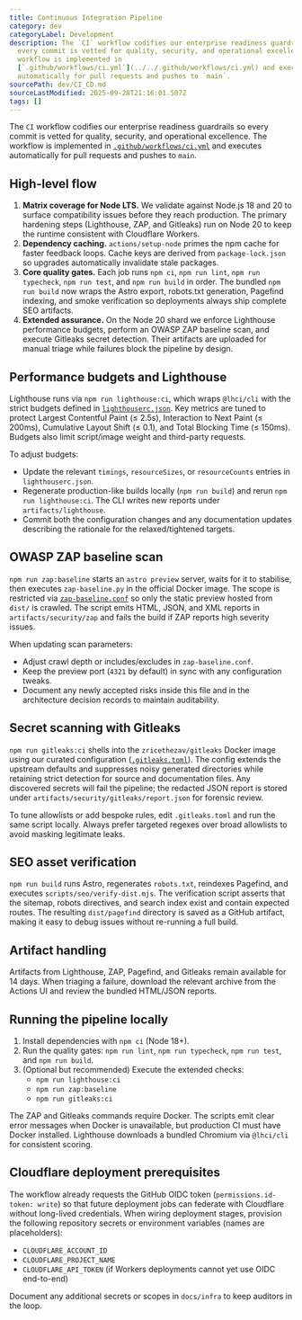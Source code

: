 ```yaml
---
title: Continuous Integration Pipeline
category: dev
categoryLabel: Development
description: The `CI` workflow codifies our enterprise readiness guardrails so
  every commit is vetted for quality, security, and operational excellence. The
  workflow is implemented in
  [`.github/workflows/ci.yml`](../../.github/workflows/ci.yml) and executes
  automatically for pull requests and pushes to `main`.
sourcePath: dev/CI_CD.md
sourceLastModified: 2025-09-28T21:16:01.507Z
tags: []
---
```


The `CI` workflow codifies our enterprise readiness guardrails so every commit is
vetted for quality, security, and operational excellence. The workflow is
implemented in [`.github/workflows/ci.yml`](https://github.com/apotheonai/apotheon.ai/blob/main/.github/workflows/ci.yml) and
executes automatically for pull requests and pushes to `main`.

## High-level flow

1. **Matrix coverage for Node LTS.** We validate against Node.js 18 and 20 to
   surface compatibility issues before they reach production. The primary
   hardening steps (Lighthouse, ZAP, and Gitleaks) run on Node 20 to keep the
   runtime consistent with Cloudflare Workers.
2. **Dependency caching.** `actions/setup-node` primes the npm cache for faster
   feedback loops. Cache keys are derived from `package-lock.json` so upgrades
   automatically invalidate stale packages.
3. **Core quality gates.** Each job runs `npm ci`, `npm run lint`,
   `npm run typecheck`, `npm run test`, and `npm run build` in order. The
   bundled `npm run build` now wraps the Astro export, robots.txt generation,
   Pagefind indexing, and smoke verification so deployments always ship complete
   SEO artifacts.
4. **Extended assurance.** On the Node 20 shard we enforce Lighthouse
   performance budgets, perform an OWASP ZAP baseline scan, and execute Gitleaks
   secret detection. Their artifacts are uploaded for manual triage while
   failures block the pipeline by design.

## Performance budgets and Lighthouse

Lighthouse runs via `npm run lighthouse:ci`, which wraps `@lhci/cli` with the
strict budgets defined in [`lighthouserc.json`](https://github.com/apotheonai/apotheon.ai/blob/main/lighthouserc.json). Key
metrics are tuned to protect Largest Contentful Paint (≤ 2.5s), Interaction to
Next Paint (≤ 200ms), Cumulative Layout Shift (≤ 0.1), and Total Blocking Time
(≤ 150ms). Budgets also limit script/image weight and third-party requests.

To adjust budgets:

- Update the relevant `timings`, `resourceSizes`, or `resourceCounts` entries in
  `lighthouserc.json`.
- Regenerate production-like builds locally (`npm run build`) and rerun
  `npm run lighthouse:ci`. The CLI writes new reports under `artifacts/lighthouse`.
- Commit both the configuration changes and any documentation updates describing
  the rationale for the relaxed/tightened targets.

## OWASP ZAP baseline scan

`npm run zap:baseline` starts an `astro preview` server, waits for it to stabilise,
then executes `zap-baseline.py` in the official Docker image. The scope is
restricted via [`zap-baseline.conf`](https://github.com/apotheonai/apotheon.ai/blob/main/zap-baseline.conf) so only the static
preview hosted from `dist/` is crawled. The script emits HTML, JSON, and XML
reports in `artifacts/security/zap` and fails the build if ZAP reports high
severity issues.

When updating scan parameters:

- Adjust crawl depth or includes/excludes in `zap-baseline.conf`.
- Keep the preview port (`4321` by default) in sync with any configuration
  tweaks.
- Document any newly accepted risks inside this file and in the architecture
  decision records to maintain auditability.

## Secret scanning with Gitleaks

`npm run gitleaks:ci` shells into the `zricethezav/gitleaks` Docker image using
our curated configuration ([`.gitleaks.toml`](https://github.com/apotheonai/apotheon.ai/blob/main/.gitleaks.toml)). The config
extends the upstream defaults and suppresses noisy generated directories while
retaining strict detection for source and documentation files. Any discovered
secrets will fail the pipeline; the redacted JSON report is stored under
`artifacts/security/gitleaks/report.json` for forensic review.

To tune allowlists or add bespoke rules, edit `.gitleaks.toml` and run the same
script locally. Always prefer targeted regexes over broad allowlists to avoid
masking legitimate leaks.

## SEO asset verification

`npm run build` runs Astro, regenerates `robots.txt`, reindexes Pagefind, and
executes `scripts/seo/verify-dist.mjs`. The verification script asserts that the
sitemap, robots directives, and search index exist and contain expected routes.
The resulting `dist/pagefind` directory is saved as a GitHub artifact, making it
easy to debug issues without re-running a full build.

## Artifact handling

Artifacts from Lighthouse, ZAP, Pagefind, and Gitleaks remain available for 14
days. When triaging a failure, download the relevant archive from the Actions UI
and review the bundled HTML/JSON reports.

## Running the pipeline locally

1. Install dependencies with `npm ci` (Node 18+).
2. Run the quality gates: `npm run lint`, `npm run typecheck`, `npm run test`,
   and `npm run build`.
3. (Optional but recommended) Execute the extended checks:
   - `npm run lighthouse:ci`
   - `npm run zap:baseline`
   - `npm run gitleaks:ci`

The ZAP and Gitleaks commands require Docker. The scripts emit clear error
messages when Docker is unavailable, but production CI must have Docker
installed. Lighthouse downloads a bundled Chromium via `@lhci/cli` for
consistent scoring.

## Cloudflare deployment prerequisites

The workflow already requests the GitHub OIDC token (`permissions.id-token:
write`) so that future deployment jobs can federate with Cloudflare without
long-lived credentials. When wiring deployment stages, provision the following
repository secrets or environment variables (names are placeholders):

- `CLOUDFLARE_ACCOUNT_ID`
- `CLOUDFLARE_PROJECT_NAME`
- `CLOUDFLARE_API_TOKEN` (if Workers deployments cannot yet use OIDC end-to-end)

Document any additional secrets or scopes in `docs/infra` to keep auditors in the
loop.
